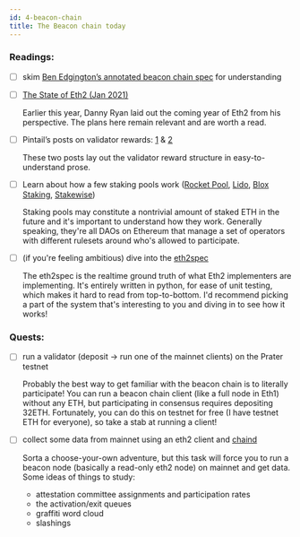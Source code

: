 ```yaml
---
id: 4-beacon-chain
title: The Beacon chain today
---
```


### Readings:

- [ ]  skim [Ben Edgington’s annotated beacon chain spec](https://benjaminion.xyz/eth2-annotated-spec/phase0/beacon-chain/) for understanding
- [ ]  [The State of Eth2 (Jan 2021)](https://blog.ethereum.org/2021/01/20/the-state-of-eth2-january-2021/)
    
    Earlier this year, Danny Ryan laid out the coming year of Eth2 from his perspective. The plans here remain relevant and are worth a read.
    
- [ ]  Pintail’s posts on validator rewards: [1](https://pintail.xyz/posts/beacon-chain-validator-rewards/) & [2](https://pintail.xyz/posts/validator-rewards-in-practice/)
    
    These two posts lay out the validator reward structure in easy-to-understand prose. 
    
- [ ]  Learn about how a few staking pools work ([Rocket Pool](https://www.rocketpool.net/), [Lido](http://lido.finance/), [Blox Staking](https://www.bloxstaking.com/), [Stakewise](https://stakewise.io/))
    
    Staking pools may constitute a nontrivial amount of staked ETH in the future and it's important to understand how they work. Generally speaking, they're all DAOs on Ethereum that manage a set of operators with different rulesets around who's allowed to participate.
    
- [ ]  (if you're feeling ambitious) dive into the [eth2spec](https://github.com/ethereum/eth2.0-specs)
    
    The eth2spec is the realtime ground truth of what Eth2 implementers are implementing. It's entirely written in python, for ease of unit testing, which makes it hard to read from top-to-bottom. I'd recommend picking a part of the system that's interesting to you and diving in to see how it works!
    

### Quests:

- [ ]  run a validator (deposit -> run one of the mainnet clients) on the Prater testnet
    
    Probably the best way to get familiar with the beacon chain is to literally participate! You can run a beacon chain client (like a full node in Eth1) without any ETH, but participating in consensus requires depositing 32ETH. Fortunately, you can do this on testnet for free (I have testnet ETH for everyone), so take a stab at running a client!
    
- [ ]  collect some data from mainnet using an eth2 client and [chaind](https://github.com/wealdtech/chaind)
    
    Sorta a choose-your-own adventure, but this task will force you to run a beacon node (basically a read-only eth2 node) on mainnet and get data. Some ideas of things to study:
    
    - attestation committee assignments and participation rates
    - the activation/exit queues
    - graffiti word cloud
    - slashings